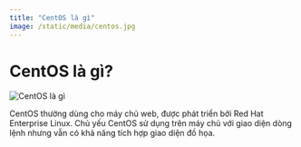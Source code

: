 ```yaml
---
title: "CentOS là gì"
image: /static/media/centos.jpg
---
```


# CentOS là gì?

![CentOS là gì](/static/media/centos.jpg)

CentOS thường dùng cho máy chủ web, được phát triển bởi Red Hat Enterprise Linux. Chủ yếu CentOS sử dụng trên máy chủ với giao diện dòng lệnh nhưng vẫn có khả năng tích hợp giao diện đồ họa.
